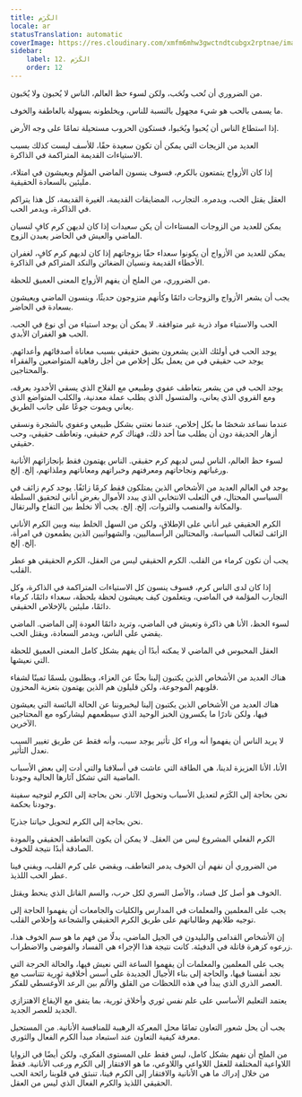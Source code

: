 ```yaml
---
title: الكَرَم
locale: ar
statusTranslation: automatic
coverImage: https://res.cloudinary.com/xmfm6mhw3gwctndtcubgx2rptnae/image/upload/v1740337243/small_cover_educacion_fundamental_a051170f1c.webp
sidebar:
    label: 12. الكَرَم
    order: 12
---
```

من الضروري أن تُحب وتُحَب، ولكن لسوء حظ العالم، الناس لا يُحبون ولا يُحَبون.

ما يسمى بالحب هو شيء مجهول بالنسبة للناس، ويخلطونه بسهولة بالعاطفة والخوف.

إذا استطاع الناس أن يُحبوا ويُحَبوا، فستكون الحروب مستحيلة تمامًا على وجه الأرض.

العديد من الزيجات التي يمكن أن تكون سعيدة حقًا، للأسف ليست كذلك بسبب الاستياءات القديمة المتراكمة في الذاكرة.

إذا كان الأزواج يتمتعون بالكرم، فسوف ينسون الماضي المؤلم ويعيشون في امتلاء، مليئين بالسعادة الحقيقية.

العقل يقتل الحب، ويدمره. التجارب، المضايقات القديمة، الغيرة القديمة، كل هذا يتراكم في الذاكرة، ويدمر الحب.

يمكن للعديد من الزوجات المستاءات أن يكن سعيدات إذا كان لديهن كرم كافٍ لنسيان الماضي والعيش في الحاضر يعبدن الزوج.

يمكن للعديد من الأزواج أن يكونوا سعداء حقًا بزوجاتهم إذا كان لديهم كرم كافٍ، لغفران الأخطاء القديمة ونسيان الضغائن والنكد المتراكم في الذاكرة.

من الضروري، من الملح أن يفهم الأزواج المعنى العميق للحظة.

يجب أن يشعر الأزواج والزوجات دائمًا وكأنهم متزوجون حديثًا، وينسون الماضي ويعيشون بسعادة في الحاضر.

الحب والاستياء مواد ذرية غير متوافقة. لا يمكن أن يوجد استياء من أي نوع في الحب. الحب هو الغفران الأبدي.

يوجد الحب في أولئك الذين يشعرون بضيق حقيقي بسبب معاناة أصدقائهم وأعدائهم. يوجد حب حقيقي في من يعمل بكل إخلاص من أجل رفاهية المتواضعين والفقراء والمحتاجين.

يوجد الحب في من يشعر بتعاطف عفوي وطبيعي مع الفلاح الذي يسقي الأخدود بعرقه، ومع القروي الذي يعاني، والمتسول الذي يطلب عملة معدنية، والكلب المتواضع الذي يعاني ويموت جوعًا على جانب الطريق.

عندما نساعد شخصًا ما بكل إخلاص، عندما نعتني بشكل طبيعي وعفوي بالشجرة ونسقي أزهار الحديقة دون أن يطلب منا أحد ذلك، فهناك كرم حقيقي، وتعاطف حقيقي، وحب حقيقي.

لسوء حظ العالم، الناس ليس لديهم كرم حقيقي. الناس يهتمون فقط بإنجازاتهم الأنانية ورغباتهم ونجاحاتهم ومعرفتهم وخبراتهم ومعاناتهم وملذاتهم، إلخ. إلخ.

يوجد في العالم العديد من الأشخاص الذين يمتلكون فقط كرمًا زائفًا. يوجد كرم زائف في السياسي المحتال، في الثعلب الانتخابي الذي يبدد الأموال بغرض أناني لتحقيق السلطة والمكانة والمنصب والثروات، إلخ. إلخ. يجب ألا نخلط بين التفاح والبرتقال.

الكرم الحقيقي غير أناني على الإطلاق، ولكن من السهل الخلط بينه وبين الكرم الأناني الزائف لثعالب السياسة، والمحتالين الرأسماليين، والشهوانيين الذين يطمعون في امرأة، إلخ. إلخ.

يجب أن نكون كرماء من القلب. الكرم الحقيقي ليس من العقل، الكرم الحقيقي هو عطر القلب.

إذا كان لدى الناس كرم، فسوف ينسون كل الاستياءات المتراكمة في الذاكرة، وكل التجارب المؤلمة في الماضي، ويتعلمون كيف يعيشون لحظة بلحظة، سعداء دائمًا، كرماء دائمًا، مليئين بالإخلاص الحقيقي.

لسوء الحظ، الأنا هي ذاكرة وتعيش في الماضي، وتريد دائمًا العودة إلى الماضي. الماضي يقضي على الناس، ويدمر السعادة، ويقتل الحب.

العقل المحبوس في الماضي لا يمكنه أبدًا أن يفهم بشكل كامل المعنى العميق للحظة التي نعيشها.

هناك العديد من الأشخاص الذين يكتبون إلينا بحثًا عن العزاء، ويطلبون بلسمًا ثمينًا لشفاء قلوبهم الموجوعة، ولكن قليلون هم الذين يهتمون بتعزية المحزون.

هناك العديد من الأشخاص الذين يكتبون إلينا ليخبروننا عن الحالة البائسة التي يعيشون فيها، ولكن نادرًا ما يكسرون الخبز الوحيد الذي سيطعمهم ليشاركوه مع المحتاجين الآخرين.

لا يريد الناس أن يفهموا أنه وراء كل تأثير يوجد سبب، وأنه فقط عن طريق تغيير السبب نعدل التأثير.

الأنا، الأنا العزيزة لدينا، هي الطاقة التي عاشت في أسلافنا والتي أدت إلى بعض الأسباب الماضية التي تشكل آثارها الحالية وجودنا.

نحن بحاجة إلى الكَرَم لتعديل الأسباب وتحويل الآثار. نحن بحاجة إلى الكرم لتوجيه سفينة وجودنا بحكمة.

نحن بحاجة إلى الكرم لتحويل حياتنا جذريًا.

الكرم الفعلي المشروع ليس من العقل. لا يمكن أن يكون التعاطف الحقيقي والمودة الصادقة أبدًا نتيجة للخوف.

من الضروري أن نفهم أن الخوف يدمر التعاطف، ويقضي على كرم القلب، ويفني فينا عطر الحب اللذيذ.

الخوف هو أصل كل فساد، والأصل السري لكل حرب، والسم القاتل الذي ينحط ويقتل.

يجب على المعلمين والمعلمات في المدارس والكليات والجامعات أن يفهموا الحاجة إلى توجيه طلابهم وطالباتهم على طريق الكرم الحقيقي والشجاعة وإخلاص القلب.

إن الأشخاص القدامى والبليدون في الجيل الماضي، بدلًا من فهم ما هو سم الخوف هذا، زرعوه كزهرة قاتلة في الدفيئة. كانت نتيجة هذا الإجراء هي الفساد والفوضى والاضطراب.

يجب على المعلمين والمعلمات أن يفهموا الساعة التي نعيش فيها، والحالة الحرجة التي نجد أنفسنا فيها، والحاجة إلى بناء الأجيال الجديدة على أسس أخلاقية ثورية تتناسب مع العصر الذري الذي يبدأ في هذه اللحظات من القلق والألم بين الرعد الأوغسطي للفكر.

يعتمد التعليم الأساسي على علم نفس ثوري وأخلاق ثورية، بما يتفق مع الإيقاع الاهتزازي الجديد للعصر الجديد.

يجب أن يحل شعور التعاون تمامًا محل المعركة الرهيبة للمنافسة الأنانية. من المستحيل معرفة كيفية التعاون عند استبعاد مبدأ الكرم الفعال والثوري.

من الملح أن نفهم بشكل كامل، ليس فقط على المستوى الفكري، ولكن أيضًا في الزوايا اللاواعية المختلفة للعقل اللاواعي واللاوعي، ما هو الافتقار إلى الكرم ورعب الأنانية. فقط من خلال إدراك ما هي الأنانية والافتقار إلى الكرم فينا، تنبثق في قلوبنا رائحة الحب الحقيقي اللذيذ والكرم الفعال الذي ليس من العقل.
